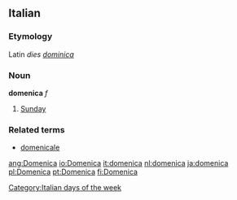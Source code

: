 ==Italian==
===Etymology===
Latin ''dies [[dominica]]''
===Noun===
'''domenica''' ''f''

# [[Sunday]]

===Related terms===
*[[domenicale]]
[[Category:Italian days of the week]]

[[ang:Domenica]]
[[io:Domenica]]
[[it:domenica]]
[[nl:domenica]]
[[ja:domenica]]
[[pl:Domenica]]
[[pt:Domenica]]
[[fi:Domenica]]